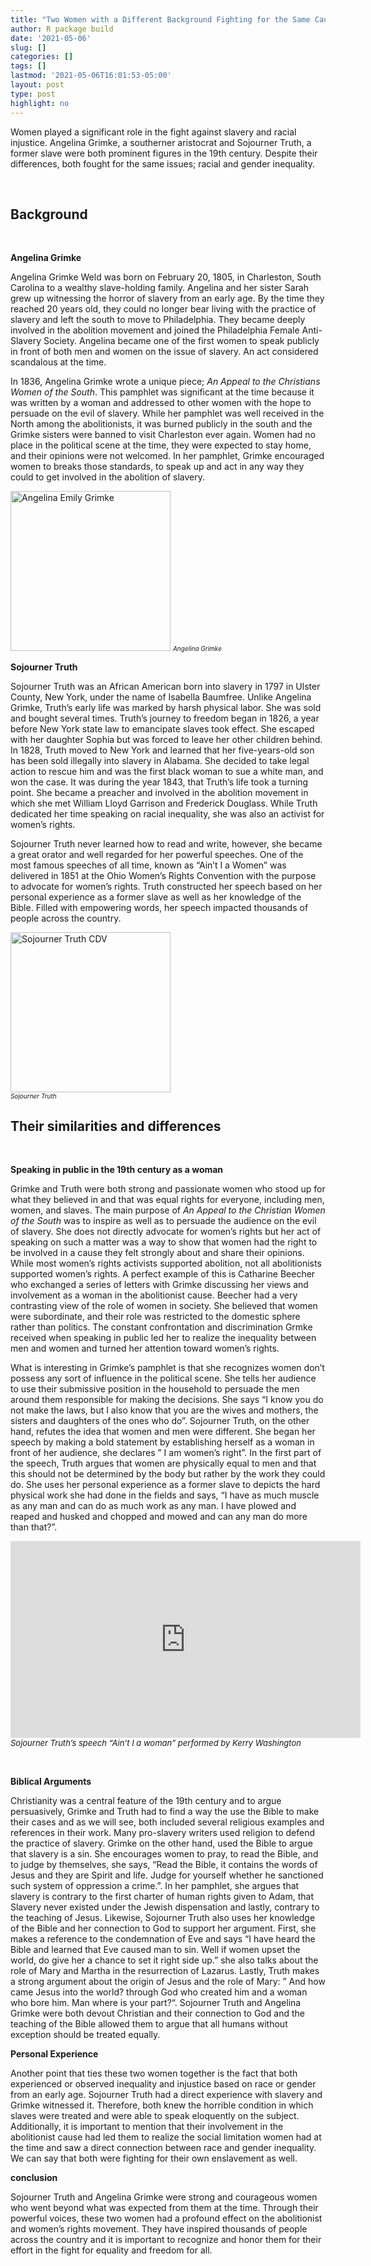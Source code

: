 ```yaml
---
title: "Two Women with a Different Background Fighting for the Same Causes: The Abolition of Slavery and Women's rights"
author: R package build
date: '2021-05-06'
slug: []
categories: []
tags: []
lastmod: '2021-05-06T16:01:53-05:00'
layout: post
type: post
highlight: no
---
```


Women played a significant role in the fight against slavery and racial injustice. Angelina Grimke, a southerner aristocrat and Sojourner Truth, a former slave were both prominent figures in the 19th century. Despite their differences, both fought for the same issues; racial and gender inequality.

<br>


## Background
<br>



**Angelina Grimke**

Angelina Grimke Weld was born on February 20, 1805, in Charleston, South Carolina to a wealthy slave-holding family. Angelina and her sister Sarah grew up witnessing the horror of slavery from an early age. By the time they reached 20 years old, they could no longer bear living with the practice of slavery and left the south to move to Philadelphia. They became deeply involved in the abolition movement and joined the Philadelphia Female Anti-Slavery Society. Angelina became one of the first women to speak publicly in front of both men and women on the issue of slavery. An act considered scandalous at the time.


In 1836, Angelina Grimke wrote a unique piece; *An Appeal to the Christians Women of the South*. This pamphlet was significant at the time because it was written by a woman and addressed to other women with the hope to persuade on the evil of slavery. While her pamphlet was well received in the North among the abolitionists, it was burned publicly in the south and the Grimke sisters were banned to visit Charleston ever again. Women had no place in the political scene at the time, they were expected to stay home, and their opinions were not welcomed. In her pamphlet, Grimke encouraged women to breaks those standards, to speak up and act in any way they could to get involved in the abolition of slavery. 

<a title="Unknown authorUnknown author, Public domain, via Wikimedia Commons" href="https://commons.wikimedia.org/wiki/File:Angelina_Emily_Grimke.jpg"><img width="256" alt="Angelina Emily Grimke" src="https://upload.wikimedia.org/wikipedia/commons/thumb/0/0b/Angelina_Emily_Grimke.jpg/256px-Angelina_Emily_Grimke.jpg"></a>
<font size ="1">*Angelina Grimke*</font>


**Sojourner Truth**

Sojourner Truth was an African American born into slavery in 1797 in Ulster County, New York, under the name of Isabella Baumfree. Unlike Angelina Grimke, Truth's early life was marked by harsh physical labor. She was sold and bought several times. Truth's journey to freedom began in 1826, a year before New York state law to emancipate slaves took effect. She escaped with her daughter Sophia but was forced to leave her other children behind. In 1828, Truth moved to New York and learned that her five-years-old son has been sold illegally into slavery in Alabama. She decided to take legal action to rescue him and was the first black woman to sue a white man, and won the case. It was during the year 1843, that Truth's life took a turning point. She became a preacher and involved in the abolition movement in which she met William Lloyd Garrison and Frederick Douglass. While Truth dedicated her time speaking on racial inequality, she was also an activist for women's rights.

Sojourner Truth never learned how to read and write, however, she became a great orator and well regarded for her powerful speeches. One of the most famous speeches of all time, known as "Ain't I a Women" was delivered in 1851 at the Ohio Women's Rights Convention with the purpose to advocate for women's rights. Truth constructed her speech based on her personal experience as a former slave as well as her knowledge of the Bible. Filled with empowering words, her speech impacted thousands of people across the country.


<a title="Wright&#039;s New York Gallery / Battlecreek, Mich., Public domain, via Wikimedia Commons" href="https://commons.wikimedia.org/wiki/File:Sojourner_Truth_CDV.jpg"><img width="256" alt="Sojourner Truth CDV" src="https://upload.wikimedia.org/wikipedia/commons/thumb/c/c0/Sojourner_Truth_CDV.jpg/256px-Sojourner_Truth_CDV.jpg"></a> 
<font size ="1"><FIGCAPTION>*Sojourner Truth*<FIGCAPTION></font>


## Their similarities and differences
<br>


**Speaking in public in the 19th century as a woman**

Grimke and Truth were both strong and passionate women who stood up for what they believed in and that was equal rights for everyone, including men, women, and slaves. The main purpose of *An Appeal to the Christian Women of the South* was to inspire as well as to persuade the audience on the evil of slavery. She does not directly advocate for women's rights but her act of speaking on such a matter was a way to show that women had the right to be involved in a cause they felt strongly about and share their opinions. While most women's rights activists supported abolition, not all abolitionists supported women's rights. A perfect example of this is Catharine Beecher who exchanged a series of letters with Grimke discussing her views and involvement as a woman in the abolitionist cause. Beecher had a very contrasting view of the role of women in society. She believed that women were subordinate, and their role was restricted to the domestic sphere rather than politics. The constant confrontation and discrimination Grmke received when speaking in public led her to realize the inequality between men and women and turned her attention toward women's rights.

What is interesting in Grimke's pamphlet is that she recognizes women don't possess any sort of influence in the political scene. She tells her audience to use their submissive position in the household to persuade the men around them responsible for making the decisions. She says "I know you do not make the laws, but I also know that you are the wives and mothers, the sisters and daughters of the ones who do". Sojourner Truth, on the other hand, refutes the idea that women and men were different. She began her speech by making a bold statement by establishing herself as a woman in front of her audience, she declares " I am women's right". In the first part of the speech, Truth argues that women are physically equal to men and that this should not be determined by the body but rather by the work they could do. She uses her personal experience as a former slave to depicts the hard physical work she had done in the fields and says, "I have as much muscle as any man and can do as much work as any man. I have plowed and reaped and husked and chopped and mowed and can any man do more than that?".


<iframe width="560" height="315" src="https://www.youtube.com/embed/Ry_i8w2rdQY" title="YouTube video player" frameborder="0" allow="accelerometer; autoplay; clipboard-write; encrypted-media; gyroscope; picture-in-picture" allowfullscreen></iframe> 
<font size ="2"><FIGCAPTION>*Sojourner Truth's speech "Ain't I a woman" performed by Kerry Washington*<FIGCAPTION></font>

<br>

**Biblical Arguments**


Christianity was a central feature of the 19th century and to argue persuasively, Grimke and Truth had to find a way the use the Bible to make their cases and as we will see, both included several religious examples and references in their work. Many pro-slavery writers used religion to defend the practice of slavery. Grimke on the other hand, used the Bible to argue that slavery is a sin. She encourages women to pray, to read the Bible, and to judge by themselves, she says, "Read the Bible, it contains the words of Jesus and they are Spirit and life. Judge for yourself whether he sanctioned such system of oppression a crime.". In her pamphlet, she argues that slavery is contrary to the first charter of human rights given to Adam, that Slavery never existed under the Jewish dispensation and lastly, contrary to the teaching of Jesus. Likewise, Sojourner Truth also uses her knowledge of the Bible and her connection to God to support her argument. First, she makes a reference to the condemnation of Eve and says "I have heard the Bible and learned that Eve caused man to sin. Well if women upset the world, do give her a chance to set it right side up." she also talks about the role of Mary and Martha in the resurrection of Lazarus. Lastly, Truth makes a strong argument about the origin of Jesus and the role of Mary: " And how came Jesus into the world? through God who created him and a woman who bore him. Man where is your part?". Sojourner Truth and Angelina Grimke were both devout Christian and their connection to God and the teaching of the Bible allowed them to argue that all humans without exception should be treated equally. 

**Personal Experience**

Another point that ties these two women together is the fact that both experienced or observed inequality and injustice based on race or gender from an early age. Sojourner Truth had a direct experience with slavery and Grimke witnessed it. Therefore, both knew the horrible condition in which slaves were treated and were able to speak eloquently on the subject. Additionally, it is important to mention that their involvement in the abolitionist cause had led them to realize the social limitation women had at the time and saw a direct connection between race and gender inequality. We can say that both were fighting for their own enslavement as well.

**conclusion**

Sojourner Truth and Angelina Grimke were strong and courageous women who went beyond what was expected from them at the time. Through their powerful voices, these two women had a profound effect on the abolitionist and women's rights movement. They have inspired thousands of people across the country and it is important to recognize and honor them for their effort in the fight for equality and freedom for all.





